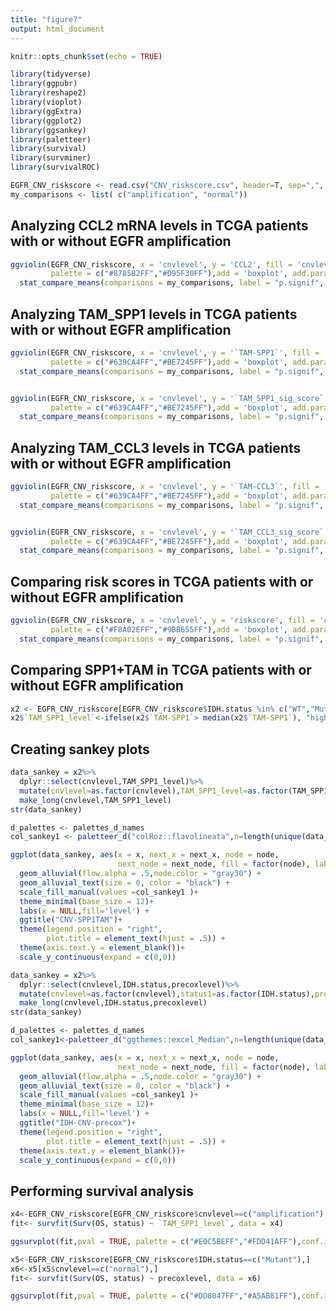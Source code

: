 ```yaml
---
title: "figure7"
output: html_document
---
```


```r
knitr::opts_chunk$set(echo = TRUE)
```


```r
library(tidyverse) 
library(ggpubr) 
library(reshape2)
library(vioplot)
library(ggExtra)
library(ggplot2)
library(ggsankey)
library(paletteer)
library(survival)
library(survminer)
library(survivalROC)
```



```r
EGFR_CNV_riskscore <- read.csv("CNV_riskscore.csv", header=T, sep=",", check.names=F, row.names = 1, fill = TRUE)
my_comparisons <- list( c("amplification", "normal")) 

```


## Analyzing CCL2 mRNA levels in TCGA patients with or without EGFR amplification
```r
ggviolin(EGFR_CNV_riskscore, x = 'cnvlevel', y = 'CCL2', fill = 'cnvlevel',
         palette = c("#8785B2FF","#D95F30FF"),add = 'boxplot', add.params = list(fill = "white")) +
  stat_compare_means(comparisons = my_comparisons, label = "p.signif", bracket.size=0.5, tip.length = 0.02, method = 't.test')
```


## Analyzing TAM_SPP1 levels in TCGA patients with or without EGFR amplification
```r
ggviolin(EGFR_CNV_riskscore, x = 'cnvlevel', y = '`TAM-SPP1`', fill = 'cnvlevel',
         palette = c("#639CA4FF","#BE7245FF"),add = 'boxplot', add.params = list(fill = "white")) +
  stat_compare_means(comparisons = my_comparisons, label = "p.signif", bracket.size=0.5, tip.length = 0.02, method = 't.test')


ggviolin(EGFR_CNV_riskscore, x = 'cnvlevel', y = '`TAM_SPP1_sig_score`', fill = 'cnvlevel',
         palette = c("#639CA4FF","#BE7245FF"),add = 'boxplot', add.params = list(fill = "white")) +
  stat_compare_means(comparisons = my_comparisons, label = "p.signif", bracket.size=0.5, tip.length = 0.02, method = 't.test')

```


## Analyzing TAM_CCL3 levels in TCGA patients with or without EGFR amplification
```r
ggviolin(EGFR_CNV_riskscore, x = 'cnvlevel', y = '`TAM-CCL3`', fill = 'cnvlevel',
         palette = c("#639CA4FF","#BE7245FF"),add = 'boxplot', add.params = list(fill = "white")) +
  stat_compare_means(comparisons = my_comparisons, label = "p.signif", bracket.size=0.5, tip.length = 0.02, method = 't.test')


ggviolin(EGFR_CNV_riskscore, x = 'cnvlevel', y = '`TAM_CCL3_sig_score`', fill = 'cnvlevel',
         palette = c("#639CA4FF","#BE7245FF"),add = 'boxplot', add.params = list(fill = "white")) +
  stat_compare_means(comparisons = my_comparisons, label = "p.signif", bracket.size=0.5, tip.length = 0.02, method = 't.test')

```


## Comparing risk scores in TCGA patients with or without EGFR amplification
```r
ggviolin(EGFR_CNV_riskscore, x = 'cnvlevel', y = 'riskscore', fill = 'cnvlevel',
         palette = c("#F8A02EFF","#9BB655FF"),add = 'boxplot', add.params = list(fill = "white")) +
  stat_compare_means(comparisons = my_comparisons, label = "p.signif", bracket.size=0.5, tip.length = 0.02, method = 't.test')
```


## Comparing SPP1+TAM in TCGA patients with or without EGFR amplification
```r
x2 <- EGFR_CNV_riskscore[EGFR_CNV_riskscore$IDH.status %in% c("WT","Mutant"),]
x2$`TAM_SPP1_level`<-ifelse(x2$`TAM-SPP1`> median(x2$`TAM-SPP1`), "high","low")
```


## Creating sankey plots
```r
data_sankey = x2%>%
  dplyr::select(cnvlevel,TAM_SPP1_level)%>%
  mutate(cnvlevel=as.factor(cnvlevel),TAM_SPP1_level=as.factor(TAM_SPP1_level))%>%
  make_long(cnvlevel,TAM_SPP1_level)
str(data_sankey)

d_palettes <- palettes_d_names
col_sankey1 <- paletteer_d("colRoz::flavolineata",n=length(unique(data_sankey$node)))
```


```r
ggplot(data_sankey, aes(x = x, next_x = next_x, node = node,
                        next_node = next_node, fill = factor(node), label = node)) +
  geom_alluvial(flow.alpha = .5,node.color = "gray30") +
  geom_alluvial_text(size = 0, color = "black") +
  scale_fill_manual(values =col_sankey1 )+
  theme_minimal(base_size = 12)+
  labs(x = NULL,fill='level') +
  ggtitle("CNV-SPP1TAM")+
  theme(legend.position = "right",
        plot.title = element_text(hjust = .5)) +
  theme(axis.text.y = element_blank())+
  scale_y_continuous(expand = c(0,0))
```


```r
data_sankey = x2%>%
  dplyr::select(cnvlevel,IDH.status,precoxlevel)%>%
  mutate(cnvlevel=as.factor(cnvlevel),status1=as.factor(IDH.status),precoxlevel=as.factor(precoxlevel))%>%
  make_long(cnvlevel,IDH.status,precoxlevel)
str(data_sankey)

d_palettes <- palettes_d_names 
col_sankey1<-paletteer_d("ggthemes::excel_Median",n=length(unique(data_sankey$node))) 
```


```r
ggplot(data_sankey, aes(x = x, next_x = next_x, node = node, 
                        next_node = next_node, fill = factor(node), label = node)) +
  geom_alluvial(flow.alpha = .5,node.color = "gray30") +
  geom_alluvial_text(size = 0, color = "black") +
  scale_fill_manual(values =col_sankey1 )+
  theme_minimal(base_size = 12)+
  labs(x = NULL,fill='level') +
  ggtitle("IDH-CNV-precox")+
  theme(legend.position = "right",
        plot.title = element_text(hjust = .5)) +
  theme(axis.text.y = element_blank())+
  scale_y_continuous(expand = c(0,0))
```


## Performing survival analysis
```r
x4<-EGFR_CNV_riskscore[EGFR_CNV_riskscore$cnvlevel==c("amplification"),]
fit<- survfit(Surv(OS, status) ~ `TAM_SPP1_level`, data = x4)
```

```r
ggsurvplot(fit,pval = TRUE, palette = c("#E0C5BEFF","#FDD41AFF"),conf.int = TRUE,risk.table = TRUE, xlim = c(0, 3000),break.x.by=1000)

```

```r
x5<-EGFR_CNV_riskscore[EGFR_CNV_riskscore$IDH.status==c("Mutant"),]
x6<-x5[x5$cnvlevel==c("normal"),]
fit<- survfit(Surv(OS, status) ~ precoxlevel, data = x6)

```

```r
ggsurvplot(fit,pval = TRUE, palette = c("#DD8047FF","#A5AB81FF"),conf.int = TRUE,risk.table = TRUE, xlim = c(0, 3000),break.x.by=1000)

```

